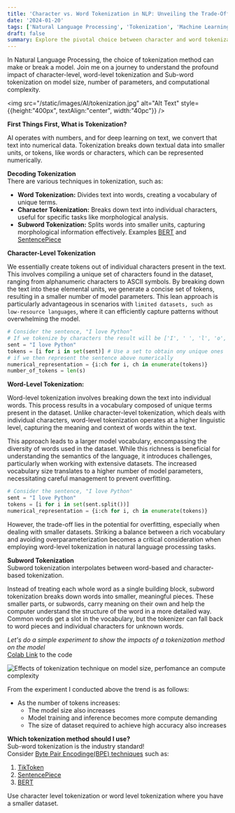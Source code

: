 ```yaml
---
title: 'Character vs. Word Tokenization in NLP: Unveiling the Trade-Offs in Model Size, Parameters, and Compute'
date: '2024-01-20'
tags: ['Natural Language Processing', 'Tokenization', 'Machine Learning', 'Model Optimization']
draft: false
summary: Explore the pivotal choice between character and word tokenization in NLP. Uncover the trade-offs in model size, parameters, and compute efficiency. Decipher the key considerations for optimal natural language processing. Dive into our insightful analysis now.
---
```


In Natural Language Processing, the choice of tokenization method can make or break a model. Join me on a journey to understand the profound impact of character-level, word-level tokenization and Sub-word tokenization on model size, number of parameters, and computational complexity.



<img src="/static/images/AI/tokenization.jpg" alt="Alt Text" style={{height:"400px", textAlign:"center", width:"40pc"}} />

**First Things First, What is Tokenization?**

AI operates with numbers, and for deep learning on text, we convert that text into numerical data. Tokenization breaks down textual data into smaller units, or tokens, like words or characters, which can be represented numerically.

**Decoding Tokenization**  
There are various techniques in tokenization, such as:

- **Word Tokenization:** Divides text into words, creating a vocabulary of unique terms.
- **Character Tokenization:** Breaks down text into individual characters, useful for specific tasks like morphological analysis.
- **Subword Tokenization:** Splits words into smaller units, capturing morphological information effectively. Examples [BERT](https://huggingface.co/docs/transformers/model_doc/bert) and [SentencePiece](https://github.com/google/sentencepiece)


**Character-Level Tokenization**

We essentially create tokens out of individual characters present in the text. This involves compiling a unique set of characters found in the dataset, ranging from alphanumeric characters to ASCII symbols. By breaking down the text into these elemental units, we generate a concise set of tokens, resulting in a smaller number of model parameters. This lean approach is particularly advantageous in scenarios with `limited datasets, such as low-resource languages`, where it can efficiently capture patterns without overwhelming the model.

```python
# Consider the sentence, "I love Python"
# If we tokenize by characters the result will be ['I', ' ', 'l', 'o', 'v', 'e', ' ', 'P', 'y', 't', 'h', 'n']
sent = "I love Python"
tokens = [i for i in set(sent)] # Use a set to obtain ony unique ones
# if we then represent the sentence above numerically
numerical_representation = {i:ch for i, ch in enumerate(tokens)}
number_of_tokens = len(s)
```

**Word-Level Tokenization:**

Word-level tokenization involves breaking down the text into individual words. This process results in a vocabulary composed of unique terms present in the dataset. Unlike character-level tokenization, which deals with individual characters, word-level tokenization operates at a higher linguistic level, capturing the meaning and context of words within the text.

This approach leads to a larger model vocabulary, encompassing the diversity of words used in the dataset. While this richness is beneficial for understanding the semantics of the language, it introduces challenges, particularly when working with extensive datasets. The increased vocabulary size translates to a higher number of model parameters, necessitating careful management to prevent overfitting.

```py
# Consider the sentence, "I love Python"
sent = "I love Python"
tokens = [i for i in set(sent.split())]
numerical_representation = {i:ch for i, ch in enumerate(tokens)}
```

However, the trade-off lies in the potential for overfitting, especially when dealing with smaller datasets. Striking a balance between a rich vocabulary and avoiding overparameterization becomes a critical consideration when employing word-level tokenization in natural language processing tasks.

**Subword Tokenization**  
Subword tokenization interpolates between word-based and character-based tokenization.

Instead of treating each whole word as a single building block, subword tokenization breaks down words into smaller, meaningful pieces.
These smaller parts, or subwords, carry meaning on their own and help the computer understand the structure of the word in a more detailed way.
Common words get a slot in the vocabulary, but the tokenizer can fall back to word pieces and individual characters for unknown words.

_Let's do a simple experiment to show the impacts of a tokenization method on the model_  
[Colab Link](https://colab.research.google.com/drive/1PwAr2Gt0x_8UUXd5ED_nBTJlpdRXeU3V?usp=sharing) to the code

![Effects of tokenization technique on model size, perfomance an compute complexity](/static/images/AI/tokenization.png)  

From the experiment I conducted above the trend is as follows:
- As the number of tokens increases: 
    - The model size also increases
    - Model training and inference becomes more compute demanding
    - The size of dataset required to achieve high accuracy also increases  

**Which tokenization method should I use?**  
Sub-word tokenization is the industry standard!   
Consider [Byte Pair Encodinge(BPE) techniques](https://huggingface.co/learn/nlp-course/chapter6/5?fw=pt) such as:
1. [TikToken](https://github.com/openai/tiktoken)
2. [SentencePiece](https://github.com/google/sentencepiece)  
3. [BERT](https://huggingface.co/docs/transformers/model_doc/bert)  

Use character level tokenization or word level tokenization where you have a smaller dataset.


